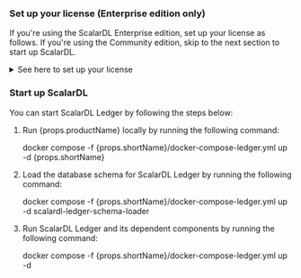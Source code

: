 
<h3>Set up your license (Enterprise edition only)</h3>

If you're using the ScalarDL Enterprise edition, set up your license as follows. If you're using the Community edition, skip to the next section to start up ScalarDL.

<details>
<summary>See here to set up your license</summary>

1. Enable the container image for the Enterprise edition in the <code>{props.shortName}/docker-compose-ledger.yml</code> file as follows:

    - Before changing the image (default configuration):

      ```yaml
      services:
        scalardl-ledger:
          image: ghcr.io/scalar-labs/scalardl-ledger:${SCALARDL_VERSION}
          # image: ghcr.io/scalar-labs/scalardl-ledger-byol:${SCALARDL_VERSION}
      ```

    - After changing the image:

      ```yaml
      services:
        scalardl-ledger:
          # image: ghcr.io/scalar-labs/scalardl-ledger:${SCALARDL_VERSION}
          image: ghcr.io/scalar-labs/scalardl-ledger-byol:${SCALARDL_VERSION}
      ```

2. Set your license key for ScalarDL Ledger. In the <code>{props.shortName}/ledger.properties</code> file, replace `<SET_YOUR_LICENSE_KEY>` with your license key. For example:

   ```properties
   ##### PLEASE REPLACE THIS VALUE WITH YOUR LICENSE KEY (ENTERPRISE EDITION ONLY) #####
   scalar.dl.licensing.license_key={"organization_name":"XXXXXXXX","expiration_date_time":"YYYY-MM-DDTHH:mm:SS+TIMEZONE","product_name":"ScalarDL Ledger","product_version":N,"license_type":"trial","signature":"XXXXXXXX"}
   ##### PLEASE REPLACE THIS VALUE WITH YOUR LICENSE KEY (ENTERPRISE EDITION ONLY) #####
   ```

3. To check the license, update the <code>{props.shortName}/docker-compose-ledger.yml</code> file as follows. If you're using a trial license, skip this step.

    - Before changing the certificate file path (default configuration):

      ```yaml
      services:
        scalardl-ledger:
          volumes:
            - ./ledger.properties:/scalar/ledger/ledger.properties.tmpl
            - ../fixture/ledger-key.pem:/scalar/ledger-key.pem
            - ../fixture/trial-license-cert.pem:/scalar/license-cert.pem
            # If you have a commercial license key, you must use `commercial-license-cert.pem` instead of `trial-license-cert.pem`.
            # - ../fixture/commercial-license-cert.pem:/scalar/license-cert.pem
      ```

    - After changing the certificate file path:

      ```yaml
      services:
        scalardl-ledger:
          volumes:
            - ./ledger.properties:/scalar/ledger/ledger.properties.tmpl
            - ../fixture/ledger-key.pem:/scalar/ledger-key.pem
            # - ../fixture/trial-license-cert.pem:/scalar/license-cert.pem
            # If you have a commercial license key, you must use `commercial-license-cert.pem` instead of `trial-license-cert.pem`.
            - ../fixture/commercial-license-cert.pem:/scalar/license-cert.pem
      ```

</details>

<h3>Start up ScalarDL</h3>

You can start ScalarDL Ledger by following the steps below:

1. Run {props.productName} locally by running the following command:

   <CodeBlock language="console">docker compose -f {props.shortName}/docker-compose-ledger.yml up -d {props.shortName}</CodeBlock>

2. Load the database schema for ScalarDL Ledger by running the following command:

   <CodeBlock language="console">docker compose -f {props.shortName}/docker-compose-ledger.yml up -d scalardl-ledger-schema-loader</CodeBlock>

3. Run ScalarDL Ledger and its dependent components by running the following command:

   <CodeBlock language="console">docker compose -f {props.shortName}/docker-compose-ledger.yml up -d</CodeBlock>
